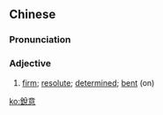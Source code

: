==Chinese==
{{zh-forms|s=锐意}}

===Pronunciation===
{{zh-pron
|m=ruìyì
|c=jeoi6 ji3
|mn=qz,xm,zz:lōe-ì
|cat=a
}}

===Adjective===
{{zh-adj}}

# {{lb|zh|formal}} [[firm]]; [[resolute]]; [[determined]]; [[bent]] (on)

[[ko:銳意]]